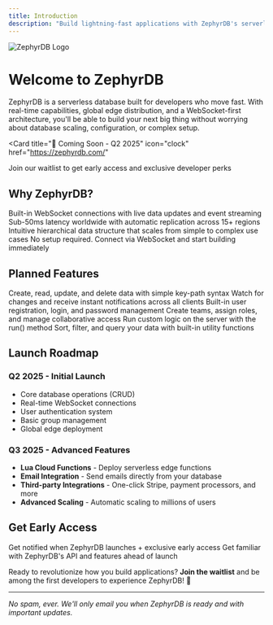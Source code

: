 ```yaml
---
title: Introduction
description: "Build lightning-fast applications with ZephyrDB's serverless, real-time database platform"
---
```


<img
  className="block"
  src="/images/logo.png"
  alt="ZephyrDB Logo"
/>

# Welcome to ZephyrDB

ZephyrDB is a serverless database built for developers who move fast. With real-time capabilities, global edge distribution, and a WebSocket-first architecture, you'll be able to build your next big thing without worrying about database scaling, configuration, or complex setup.

<Card
  title="🚀 Coming Soon - Q2 2025"
  icon="clock"
  href="https://zephyrdb.com/"
>
  Join our waitlist to get early access and exclusive developer perks
</Card>

## Why ZephyrDB?

<CardGroup cols={2}>
  <Card
    title="Real-time by Default"
    icon="bolt"
    href="/guides/event-listening"
  >
    Built-in WebSocket connections with live data updates and event streaming
  </Card>
  <Card
    title="Global Edge Network"
    icon="globe"
    href="/guides/websocket-setup"
  >
    Sub-50ms latency worldwide with automatic replication across 15+ regions
  </Card>
  <Card
    title="Key-Path Architecture"
    icon="route"
    href="/guides/keypath-structure"
  >
    Intuitive hierarchical data structure that scales from simple to complex use cases
  </Card>
  <Card
    title="Zero Configuration"
    icon="magic-wand-sparkles"
    href="/quickstart"
  >
    No setup required. Connect via WebSocket and start building immediately
  </Card>
</CardGroup>

## Planned Features

<CardGroup cols={3}>
  <Card
    title="CRUD Operations"
    icon="database"
    href="/guides/crud-operations"
  >
    Create, read, update, and delete data with simple key-path syntax
  </Card>
  <Card
    title="Real-time Events"
    icon="satellite-dish"
    href="/guides/event-listening"
  >
    Watch for changes and receive instant notifications across all clients
  </Card>
  <Card
    title="User Authentication"
    icon="shield-check"
    href="/guides/authentication"
  >
    Built-in user registration, login, and password management
  </Card>
  <Card
    title="Group Management"
    icon="users"
    href="/guides/group-management"
  >
    Create teams, assign roles, and manage collaborative access
  </Card>
  <Card
    title="Server Functions"
    icon="code"
    href="/guides/server-functions"
  >
    Run custom logic on the server with the run() method
  </Card>
  <Card
    title="Data Utilities"
    icon="filter"
    href="/guides/sorting-filtering"
  >
    Sort, filter, and query your data with built-in utility functions
  </Card>
</CardGroup>

## Launch Roadmap

### Q2 2025 - Initial Launch
- Core database operations (CRUD)
- Real-time WebSocket connections
- User authentication system
- Basic group management
- Global edge deployment

### Q3 2025 - Advanced Features
- **Lua Cloud Functions** - Deploy serverless edge functions
- **Email Integration** - Send emails directly from your database
- **Third-party Integrations** - One-click Stripe, payment processors, and more
- **Advanced Scaling** - Automatic scaling to millions of users

## Get Early Access

<CardGroup cols={2}>
  <Card
    title="Join the Waitlist"
    icon="star"
    href="https://zephyrdb.com/#waitlist"
  >
    Get notified when ZephyrDB launches + exclusive early access
  </Card>
  <Card
    title="Explore the Docs"
    icon="book-open"
    href="/quickstart"
  >
    Get familiar with ZephyrDB's API and features ahead of launch
  </Card>
</CardGroup>

Ready to revolutionize how you build applications? **Join the waitlist** and be among the first developers to experience ZephyrDB! 🚀

---

*No spam, ever. We'll only email you when ZephyrDB is ready and with important updates.*
